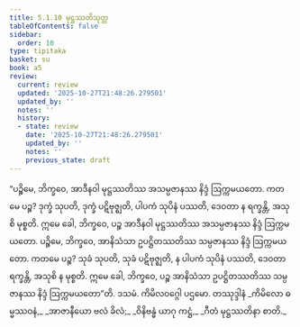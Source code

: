 ```yaml
---
title: 5.1.10 မုဋ္ဌဿတိသုတ္တ
tableOfContents: false
sidebar:
  order: 10
type: tipitaka
basket: su
book: a5
review:
  current: review
  updated: '2025-10-27T21:48:26.279501'
  updated_by: ''
  notes: ''
  history:
  - state: review
    date: '2025-10-27T21:48:26.279501'
    updated_by: ''
    notes: ''
    previous_state: draft
---
```



<ReviewStatus review={frontmatter.review} showDetails={true} />

<HypothesisAnnotation frontmatter={frontmatter} />

<DynamicBreadcrumb />

<Division number="210" book="a5" e="ch" v="16" p="219">

<Paragraph number="1215" book="a5">
“ပဉ္စိမေ, ဘိက္ခဝေ, အာဒီနဝါ မုဋ္ဌဿတိဿ အသမ္ပဇာနဿ နိဒ္ဒံ ဩက္ကမယတော. ကတမေ ပဉ္စ? ဒုက္ခံ သုပတိ, ဒုက္ခံ ပဋိဗုဇ္ဈတိ, ပါပကံ သုပိနံ ပဿတိ, ဒေဝတာ န ရက္ခန္တိ, အသုစိ မုစ္စတိ. ဣမေ ခေါ, ဘိက္ခဝေ, ပဉ္စ အာဒီနဝါ မုဋ္ဌဿတိဿ အသမ္ပဇာနဿ နိဒ္ဒံ ဩက္ကမယတော.
</Paragraph>

<Paragraph number="1216" book="a5">
ပဉ္စိမေ, ဘိက္ခဝေ, အာနိသံသာ ဥပဋ္ဌိတဿတိဿ သမ္ပဇာနဿ နိဒ္ဒံ ဩက္ကမယတော. ကတမေ ပဉ္စ? သုခံ သုပတိ, သုခံ ပဋိဗုဇ္ဈတိ, န ပါပကံ သုပိနံ ပဿတိ, ဒေဝတာ ရက္ခန္တိ, အသုစိ န မုစ္စတိ. ဣမေ ခေါ, ဘိက္ခဝေ, ပဉ္စ အာနိသံသာ ဥပဋ္ဌိတဿတိဿ သမ္ပဇာနဿ နိဒ္ဒံ ဩက္ကမယတော”တိ.

</Paragraph>
</Division>

<Paragraph number="1217" type="center" book="a5">
ဒသမံ.



</Paragraph>

<Paragraph number="1218" type="center" book="a5">
ကိမိလဝဂ္ဂေါ ပဌမော.



</Paragraph>

<Paragraph number="1219" type="center" book="a5">
တဿုဒ္ဒါနံ


</Paragraph>

<Paragraph number="1220" type="verses" book="a5">
_ကိမိလော ဓမ္မဿဝနံ,_  
_အာဇာနီယော ဗလံ ခိလံ;_  
_ဝိနိဗန္ဓံ ယာဂု ကဋ္ဌံ,_  
_ဂီတံ မုဋ္ဌဿတိနာ စာတိ._
</Paragraph>